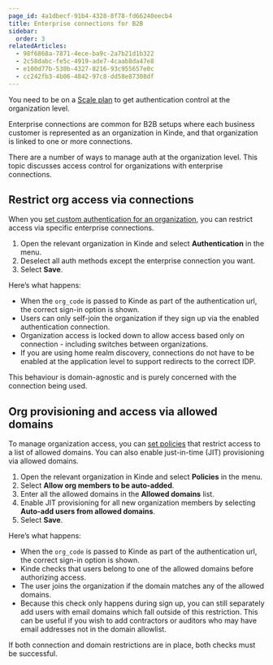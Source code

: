 ```yaml
---
page_id: 4a1dbecf-91b4-4328-8f78-fd66240eecb4
title: Enterprise connections for B2B
sidebar:
  order: 3
relatedArticles:
  - 98f6868a-7871-4ece-ba9c-2a7b21d1b322
  - 2c58dabc-fe5c-4919-ade7-4caab8da47e8
  - e100d77b-530b-4327-8216-93c955657e0c
  - cc242fb3-4b06-4842-97c8-dd58e87308df
---
```


<Aside type="upgrade">

You need to be on a [Scale plan](https://kinde.com/pricing/) to get authentication control at the organization level.

</Aside>

Enterprise connections are common for B2B setups where each business customer is represented as an organization in Kinde, and that organization is linked to one or more connections.

There are a number of ways to manage auth at the organization level. This topic discusses access control for organizations with enterprise connections.

## Restrict org access via connections

When you [set custom authentication for an organization](/authenticate/manage-authentication/organization-auth-experience/), you can restrict access via specific enterprise connections.

1. Open the relevant organization in Kinde and select **Authentication** in the menu.
2. Deselect all auth methods except the enterprise connection you want.
3. Select **Save**.

Here’s what happens:

- When the `org_code` is passed to Kinde as part of the authentication url, the correct sign-in option is shown.
- Users can only self-join the organization if they sign up via the enabled authentication connection.
- Organization access is locked down to allow access based only on connection - including switches between organizations.
- If you are using home realm discovery, connections do not have to be enabled at the application level to support redirects to the correct IDP.

This behaviour is domain-agnostic and is purely concerned with the connection being used.

## Org provisioning and access via allowed domains

To manage organization access, you can [set policies](/build/organizations/organization-access-policies/) that restrict access to a list of allowed domains. You can also enable just-in-time (JIT) provisioning via allowed domains.

1. Open the relevant organization in Kinde and select **Policies** in the menu.
2. Select **Allow org members to be auto-added**.
3. Enter all the allowed domains in the **Allowed domains** list.
4. Enable JIT provisioning for all new organization members by selecting **Auto-add users from allowed domains**.
5. Select **Save**.

Here’s what happens:

- When the `org_code` is passed to Kinde as part of the authentication url, the correct sign-in option is shown.
- Kinde checks that users belong to one of the allowed domains before authorizing access.
- The user joins the organization if the domain matches any of the allowed domains.
- Because this check only happens during sign up, you can still separately add users with email domains which fall outside of this restriction. This can be useful if you wish to add contractors or auditors who may have email addresses not in the domain allowlist.

<Aside>

If both connection and domain restrictions are in place, both checks must be successful.

</Aside>
